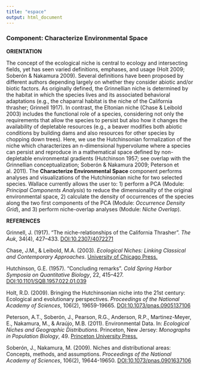 ```yaml
---
title: "espace"
output: html_document
---
```


### **Component: Characterize Environmental Space**

**ORIENTATION**

The concept of the ecological niche is central to ecology and intersecting fields, yet has seen varied definitions, emphases, and usage (Holt 2009; Soberón & Nakamura 2009). Several definitions have been proposed by different authors depending largely on whether they consider abiotic and/or biotic factors. As originally defined, the Grinnellian niche is determined by the habitat in which the species lives and its associated behavioral adaptations (e.g., the chaparral habitat is the niche of the California thrasher; Grinnell 1917). In contrast, the Eltonian niche (Chase & Leibold 2003) includes the functional role of a species, considering not only the requirements that allow the species to persist but also how it changes the availability of depletable resources (e.g., a beaver modifies both abiotic conditions by building dams and also resources for other species by chopping down trees). Here, we use the Hutchinsonian formalization of the niche which characterizes an n-dimensional hypervolume where a species can persist and reproduce in a mathematical space defined by non-depletable environmental gradients (Hutchinson 1957; see overlap with the Grinnellian conceptualization; Soberón & Nakamura 2009; Peterson et al. 2011).
The **Characterize Environmental Space** component performs analyses and visualizations of the Hutchinsonian niche for two selected species. Wallace currently allows the user to: 1) perform a PCA (Module: *Principal Components Analysis*) to reduce the dimensionality of the original environmental space, 2) calculate the density of occurrences of the species along the two first components of the PCA (Module: *Occurrence Density Grid*), and 3) perform niche-overlap analyses (Module: *Niche Overlap*).


**REFERENCES**

Grinnell, J. (1917). "The niche-relationships of the California Thrasher". *The Auk*, 34(4), 427–433. <a href="https://doi.org/10.2307/4072271" target="_blank">DOI:10.2307/4072271</a> 

Chase, J.M., & Leibold, M.A. (2003). *Ecological Niches: Linking Classical and Contemporary Approaches*. <a href="https://press.uchicago.edu/ucp/books/book/chicago/E/bo3638660.html" target="_blank">University of Chicago Press.</a>

Hutchinson, G.E. (1957). "Concluding remarks". *Cold Spring Harbor Symposia on Quantitative Biology*, 22, 415–427. <a href="http://dx.doi.org/10.1101/SQB.1957.022.01.039" target="_blank">DOI:10.1101/SQB.1957.022.01.039</a>  

Holt, R.D. (2009). Bringing the Hutchinsonian niche into the 21st century: Ecological and evolutionary perspectives. *Proceedings of the National Academy of Sciences*, 106(2), 19659-19665. <a href="https://doi.org/10.1073/pnas.0905137106" target="_blank">DOI:10.1073/pnas.0905137106</a>  

Peterson, A.T., Soberón, J., Pearson, R.G., Anderson, R.P., Martinez-Meyer, E., Nakamura, M., & Araújo, M.B. (2011). Environmental Data. In: *Ecological Niches and Geographic Distributions*. Princeton, New Jersey: *Monographs in Population Biology*, 49. <a href="https://doi.org/10.23943/princeton/9780691136868.003.0005" target="_blank">Princeton University Press.</a>   

Soberón, J., Nakamura, M. (2009). Niches and distributional areas: Concepts, methods, and assumptions. *Proceedings of the National Academy of Sciences*, 106(2), 19644-19650. <a href="https://doi.org/10.1073/pnas.0901637106" target="_blank">DOI:10.1073/pnas.0901637106</a>  
